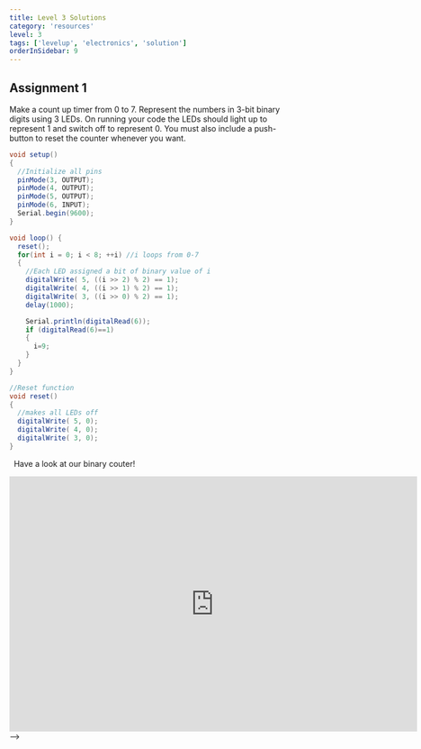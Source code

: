 ```yaml
---
title: Level 3 Solutions
category: 'resources'
level: 3
tags: ['levelup', 'electronics', 'solution']
orderInSidebar: 9
---
```


<TOCInline toc={props.toc} toHeading={3} asDisclosure />

## Assignment 1

Make a count up timer from 0 to 7. Represent the numbers in 3-bit binary digits using 3 LEDs. On running your code the LEDs should light up to represent 1 and switch off to represent 0. You must also include a push-button to reset the counter whenever you want.

```java
void setup()
{
  //Initialize all pins
  pinMode(3, OUTPUT);
  pinMode(4, OUTPUT);
  pinMode(5, OUTPUT);
  pinMode(6, INPUT);
  Serial.begin(9600);
}

void loop() {
  reset();
  for(int i = 0; i < 8; ++i) //i loops from 0-7
  {
    //Each LED assigned a bit of binary value of i
    digitalWrite( 5, ((i >> 2) % 2) == 1);
    digitalWrite( 4, ((i >> 1) % 2) == 1);
    digitalWrite( 3, ((i >> 0) % 2) == 1);
    delay(1000);

    Serial.println(digitalRead(6));
    if (digitalRead(6)==1)
    {
      i=9;
    }
  }
}

//Reset function
void reset()
{
  //makes all LEDs off
  digitalWrite( 5, 0);
  digitalWrite( 4, 0);
  digitalWrite( 3, 0);
}

```

&nbsp;
Have a look at our binary couter!

<iframe
  width="725"
  height="453"
  src="https://www.tinkercad.com/embed/56e3vOWUUSP?editbtn=1"
  frameBorder="0"
  marginWidth="0"
  marginHeight="0"
  scrolling="no"
></iframe> -->
